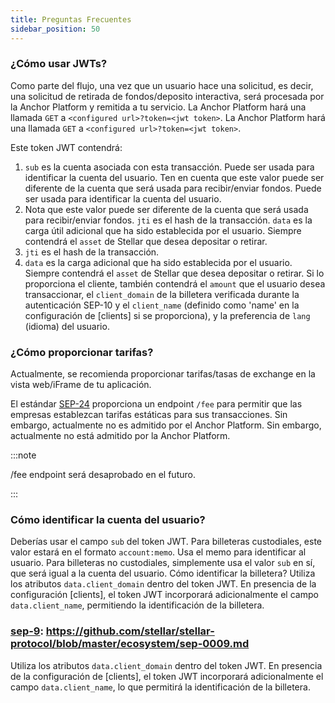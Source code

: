 ```yaml
---
title: Preguntas Frecuentes
sidebar_position: 50
---
```


### ¿Cómo usar JWTs?

Como parte del flujo, una vez que un usuario hace una solicitud, es decir, una solicitud de retirada de fondos/deposito interactiva, será procesada por la Anchor Platform y remitida a tu servicio. La Anchor Platform hará una llamada `GET` a `<configured url>?token=<jwt token>`. La Anchor Platform hará una llamada `GET` a `<configured url>?token=<jwt token>`.

Este token JWT contendrá:

1. `sub` es la cuenta asociada con esta transacción. Puede ser usada para identificar la cuenta del usuario. Ten en cuenta que este valor puede ser diferente de la cuenta que será usada para recibir/enviar fondos. Puede ser usada para identificar la cuenta del usuario.
2. Nota que este valor puede ser diferente de la cuenta que será usada para recibir/enviar fondos. `jti` es el hash de la transacción. `data` es la carga útil adicional que ha sido establecida por el usuario. Siempre contendrá el `asset` de Stellar que desea depositar o retirar.
3. `jti` es el hash de la transacción.
4. `data` es la carga adicional que ha sido establecida por el usuario. Siempre contendrá el `asset` de Stellar que desea depositar o retirar. Si lo proporciona el cliente, también contendrá el `amount` que el usuario desea transaccionar, el `client_domain` de la billetera verificada durante la autenticación SEP-10 y el `client_name` (definido como 'name' en la configuración de [clients] si se proporciona), y la preferencia de `lang` (idioma) del usuario.

### ¿Cómo proporcionar tarifas?

Actualmente, se recomienda proporcionar tarifas/tasas de exchange en la vista web/iFrame de tu aplicación.

El estándar [SEP-24] proporciona un endpoint `/fee` para permitir que las empresas establezcan tarifas estáticas para sus transacciones. Sin embargo, actualmente no es admitido por el Anchor Platform. Sin embargo, actualmente no está admitido por la Anchor Platform.

:::note

/fee endpoint será desaprobado en el futuro.

:::

### Cómo identificar la cuenta del usuario?

Deberías usar el campo `sub` del token JWT. Para billeteras custodiales, este valor estará en el formato `account:memo`. Usa el memo para identificar al usuario. Para billeteras no custodiales, simplemente usa el valor `sub` en sí, que será igual a la cuenta del usuario. Cómo identificar la billetera? Utiliza los atributos `data.client_domain` dentro del token JWT. En presencia de la configuración [clients], el token JWT incorporará adicionalmente el campo `data.client_name`, permitiendo la identificación de la billetera.

### [sep-9]: https://github.com/stellar/stellar-protocol/blob/master/ecosystem/sep-0009.md

Utiliza los atributos `data.client_domain` dentro del token JWT. En presencia de la configuración de [clients], el token JWT incorporará adicionalmente el campo `data.client_name`, lo que permitirá la identificación de la billetera.

[sep-9]: https://github.com/stellar/stellar-protocol/blob/master/ecosystem/sep-0009.md
[sep-24]: https://github.com/stellar/stellar-protocol/blob/master/ecosystem/sep-0024.md
[clientes]: ../sep10/README.mdx
